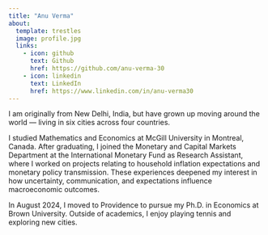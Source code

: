 ```yaml
---
title: "Anu Verma"
about:
  template: trestles
  image: profile.jpg
  links:
    - icon: github
      text: Github
      href: https://github.com/anu-verma-30
    - icon: linkedin
      text: LinkedIn
      href: https://www.linkedin.com/in/anu-verma30
---
```


I am originally from New Delhi, India, but have grown up moving around the world — living in six cities across four countries. 

I studied Mathematics and Economics at McGill University in Montreal, Canada. After graduating, I joined the Monetary and Capital Markets Department at the International Monetary Fund as Research Assistant, where I worked on projects relating to household inflation expectations and monetary policy transmission. These experiences deepened my interest in how uncertainty, communication, and expectations influence macroeconomic outcomes.

In August 2024, I moved to Providence to pursue my Ph.D. in Economics at Brown University. Outside of academics, I enjoy playing tennis and exploring new cities.
